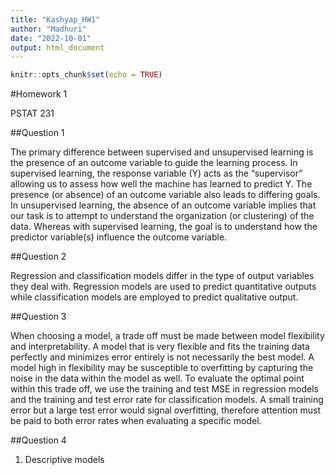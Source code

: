 ```yaml
---
title: "Kashyap_HW1"
author: "Madhuri"
date: "2022-10-01"
output: html_document
---
```


```r
knitr::opts_chunk$set(echo = TRUE)
```

#Homework 1

PSTAT 231

##Question 1

The primary difference between supervised and unsupervised learning is the presence of an outcome variable to guide the learning process. 
In supervised learning, the response variable (Y) acts as the "supervisor" allowing us to assess how well the machine has learned to predict Y. 
The presence (or absence) of an outcome variable also leads to differing goals. In unsupervised learning, the absence of an outcome variable implies that our task is to attempt to understand the organization (or clustering) of the data. Whereas with supervised learning, the goal is to understand how the predictor variable(s) influence the outcome variable.


##Question 2

Regression and classification models differ in the type of output variables they deal with. Regression models are used to predict quantitative outputs while classification models are employed to predict qualitative output. 

##Question 3

When choosing a model, a trade off must be made between model flexibility and interpretability. A model that is very flexible and fits the training data perfectly and minimizes error entirely is not necessarily the best model. A model high in flexibility may be susceptible to overfitting by capturing the noise in the data within the model as well. To evaluate the optimal point within this trade off, we use the training and test MSE in regression models and the training and test error rate for classification models.
A small training error but a large test error would signal overfitting, therefore attention must be paid to both error rates when evaluating a specific model.

##Question 4

1. Descriptive models
